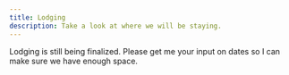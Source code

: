 ```yaml
---
title: Lodging
description: Take a look at where we will be staying.
---
```

<Callout type="info">
Lodging is still being finalized. Please get me your input on dates so I can make sure we have enough space.
</Callout>